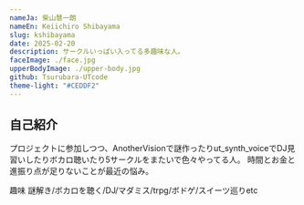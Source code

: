 ```yaml
---
nameJa: 柴山慧一朗
nameEn: Keiichiro Shibayama
slug: kshibayama
date: 2025-02-20
description: サークルいっぱい入ってる多趣味な人。
faceImage: ./face.jpg
upperBodyImage: ./upper-body.jpg
github: Tsurubara-UTcode
theme-light: "#CEDDF2"
---
```


## 自己紹介
プロジェクトに参加しつつ、AnotherVisionで謎作ったりut_synth_voiceでDJ見習いしたりボカロ聴いたり5サークルをまたいで色々やってる人。
時間とお金と進振り点が足りないことが最近の悩み。

趣味 謎解き/ボカロを聴く/DJ/マダミス/trpg/ボドゲ/スイーツ巡りetc
